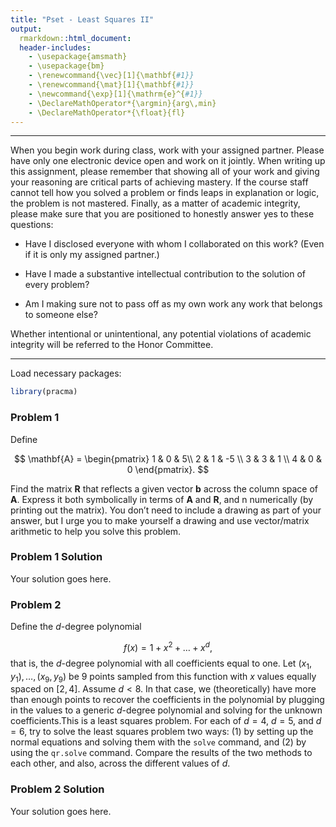 ```yaml
---
title: "Pset - Least Squares II"
output:
  rmarkdown::html_document:
  header-includes:
    - \usepackage{amsmath}
    - \usepackage{bm}
    - \renewcommand{\vec}[1]{\mathbf{#1}}
    - \renewcommand{\mat}[1]{\mathbf{#1}}
    - \newcommand{\exp}[1]{\mathrm{e}^{#1}}
    - \DeclareMathOperator*{\argmin}{arg\,min}
    - \DeclareMathOperator*{\float}{fl}
---
```


***

When you begin work during class, work with your assigned partner. Please have only one electronic device open and work on it jointly. When writing up this assignment, please remember that showing all of your work and giving your reasoning are critical parts of achieving mastery. If the course staff cannot tell how you solved a problem or finds leaps in explanation or logic, the problem is not mastered. Finally, as a matter of academic integrity, please make sure that you are positioned to honestly answer yes to these questions:

- Have I disclosed everyone with whom I collaborated on this work? (Even if it is only my assigned partner.)

- Have I made a substantive intellectual contribution to the solution of every problem?

- Am I making sure not to pass off as my own work any work that belongs to someone else?

Whether intentional or unintentional, any potential violations of academic integrity will be referred to the Honor Committee.

***

Load necessary packages:

```r
library(pracma)
```

### Problem 1

Define

$$
\mathbf{A} = \begin{pmatrix} 1 & 0 & 5\\ 2 & 1 & -5 \\ 3 & 3 & 1 \\ 4 & 0 & 0 \end{pmatrix}.
$$

Find the matrix $\mathbf{R}$ that reflects a given vector $\mathbf{b}$ across the column space of $\mathbf{A}$. Express it both symbolically in terms of $\mathbf{A}$ and $\mathbf{R}$, and n numerically (by printing out the matrix). You don't need to include a drawing as part of your answer, but I urge you to make yourself a drawing and use vector/matrix arithmetic to help you solve this problem.

### Problem 1 Solution

Your solution goes here.

### Problem 2

Define the $d$-degree polynomial

$$
f(x) = 1 + x^2 + \ldots + x^d,
$$
that is, the $d$-degree polynomial with all coefficients equal to one. Let $(x_1, y_1), \ldots, (x_9, y_9)$ be 9 points sampled from this function with $x$ values equally spaced on $[2,4]$. Assume $d < 8$. In that case, we (theoretically) have more than enough points to recover the coefficients in the polynomial by plugging in the values to a generic $d$-degree polynomial and solving for the unknown coefficients.This is a least squares problem. For each of $d = 4$, $d = 5$, and $d = 6$, try to solve the least squares problem two ways: (1) by setting up the normal equations and solving them with the `solve` command, and (2) by using the `qr.solve` command. Compare the results of the two methods to each other, and also, across the different values of $d$.

### Problem 2 Solution

Your solution goes here.